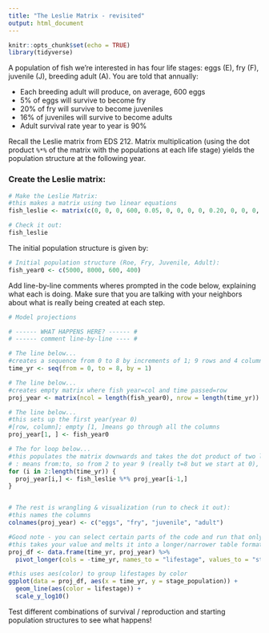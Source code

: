 ```yaml
---
title: "The Leslie Matrix - revisited"
output: html_document
---
```


```r
knitr::opts_chunk$set(echo = TRUE)
library(tidyverse)
```

A population of fish we're interested in has four life stages: eggs (E), fry (F), juvenile (J), breeding adult (A). You are told that annually:

- Each breeding adult will produce, on average, 600 eggs
- 5% of eggs will survive to become fry
- 20% of fry will survive to become juveniles
- 16% of juveniles will survive to become adults
- Adult survival rate year to year is 90%

Recall the Leslie matrix from EDS 212. Matrix multiplication (using the dot product `%*%` of the matrix with the populations at each life stage) yields the population structure at the following year. 

### Create the Leslie matrix:

```r
# Make the Leslie Matrix:
#this makes a matrix using two linear equations
fish_leslie <- matrix(c(0, 0, 0, 600, 0.05, 0, 0, 0, 0, 0.20, 0, 0, 0, 0, 0.16, 0.9), nrow = 4, ncol = 4, byrow = TRUE)

# Check it out: 
fish_leslie
```

The initial population structure is given by: 
```r
# Initial population structure (Roe, Fry, Juvenile, Adult): 
fish_year0 <- c(5000, 8000, 600, 400)
```


Add line-by-line comments wheres prompted in the code below, explaining what each is doing. Make sure that you are talking with your neighbors about what is really being created at each step. 

```r
# Model projections

# ------ WHAT HAPPENS HERE? ------ #
# ------ comment line-by-line ---- #

# The line below...
#creates a sequence from 0 to 8 by increments of 1; 9 rows and 4 columns
time_yr <- seq(from = 0, to = 8, by = 1)

# The line below...
#creates empty matrix where fish year=col and time passed=row
proj_year <- matrix(ncol = length(fish_year0), nrow = length(time_yr))

# The line below...
#this sets up the first year(year 0)
#[row, column]; empty [1, ]means go through all the columns
proj_year[1, ] <- fish_year0

# The for loop below...
#this populates the matrix downwards and takes the dot product of two linear equations and the previous year
# : means from:to, so from 2 to year 9 (really t=8 but we start at 0), since the first year was populated in line code above. The length (time_yr) makes it easier to change value of years
for (i in 2:length(time_yr)) {
  proj_year[i,] <- fish_leslie %*% proj_year[i-1,]
}


# The rest is wrangling & visualization (run to check it out):
#this names the columns
colnames(proj_year) <- c("eggs", "fry", "juvenile", "adult")

#Good note - you can select certain parts of the code and run that only. Good to run code line by line as practice.
#this takes your value and melts it into a longer/narrower table format, which is easier for coding
proj_df <- data.frame(time_yr, proj_year) %>% 
  pivot_longer(cols = -time_yr, names_to = "lifestage", values_to = "stage_population")

#this uses aes(color) to group lifestages by color
ggplot(data = proj_df, aes(x = time_yr, y = stage_population)) +
  geom_line(aes(color = lifestage)) +
  scale_y_log10()

```

Test different combinations of survival / reproduction and starting population structures to see what happens! 
